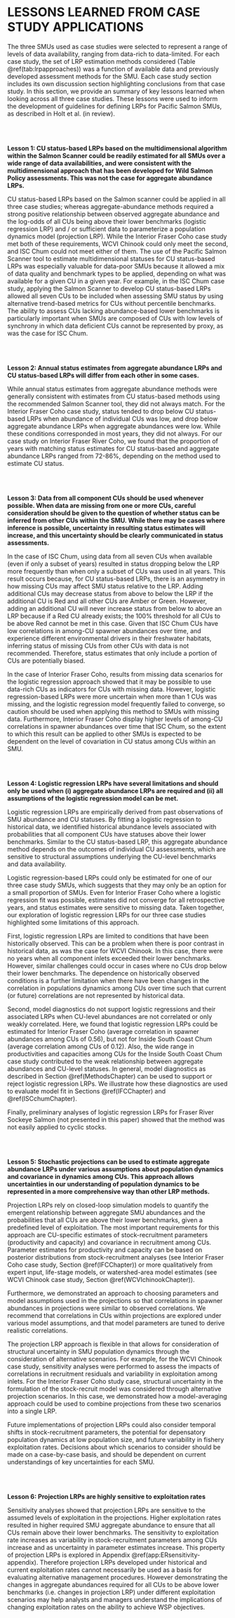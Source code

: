 \pagebreak

# LESSONS LEARNED FROM CASE STUDY APPLICATIONS

The three SMUs used as case studies were selected to represent a range of levels of data availability, ranging from data-rich to data-limited. For each case study, the set of LRP estimation methods considered (Table \@ref(tab:lrpapproaches)) was a function of available data and previously developed assessment methods for the SMU. Each case study section includes its own discussion section highlighting conclusions from that case study. In this section, we provide an summary of key lessons learned when looking across all three case studies. These lessons were used to inform the development of guidelines for defining LRPs for Pacific Salmon SMUs, as described in Holt et al. (in review).

\
&nbsp;

**Lesson 1: CU status-based LRPs based on the multidimensional algorithm within the Salmon Scanner could be readily estimated for all SMUs over a wide range of data availabilities, and were consistent with the multidimensional approach that has been developed for Wild Salmon Policy assessments.  This was not the case for aggregate abundance LRPs.**

CU status-based LRPs based on the Salmon scanner could be applied in all three case studies; whereas aggregate-abundance methods required a strong positive relationship between observed aggregate abundance and the log-odds of all CUs being above their lower benchmarks (logistic regression LRP) and / or sufficient data to parameterize a population dynamics model (projection LRP).  While the Interior Fraser Coho case study met both of these requirements, WCVI Chinook could only meet the second, and ISC Chum could not meet either of them. The use of the Pacific Salmon Scanner tool to estimate multidimensional statuses for CU status-based LRPs was especially valuable for data-poor SMUs because it allowed a mix of data quality and benchmark types to be applied, depending on what was available for a given CU in a given year. For example, in the ISC Chum case study, applying the Salmon Scanner to develop CU status-based LRPs allowed all seven CUs to be included when assessing SMU status by using alternative trend-based metrics for CUs without percentile benchmarks. The ability to assess CUs lacking abundance-based lower benchmarks is particularly important when SMUs are composed of CUs with low levels of synchrony in which data deficient CUs cannot be represented by proxy, as was the case for ISC Chum. 

\
&nbsp;




<!--
** Lesson xx: The development of metrics and benchmarks on the distribution of spawning within a CU is a high priority to support WSP status assessments, which in turn will support the development of CU status-based LRPs at the SMU-level.


Both the Interior Fraser Coho and WCVI Chinook case studies applied LRP estimation methods that considered the distribution of spawning abundance among smaller sub-units within within CUs; however, different approaches were used in each case. For Interior Fraser Coho, we relied on previously established distributional targets that recognized the biological importance of maintaining spawning abundance within 11 identified sub-populations nested within the 5 CUs. For WCVI Chinook, expert opinion brought into the development of the case study identified inlets as an important spatial scale of diversity for the SMU (D. McHugh pers. comm. DFO South Coast Stock Assessment). As a result, LRPs were developed to preserve inlet-scale diversity for this case study instead of CU-scale diversity.  


Future research is needed to develop and evaluate distributional metrics and associated benchmarks that delineate WSP status zones.  The establishment of distributional benchmarks would allow the distribution of spawning abundance within a CU to be directly incorporated into multidimensional WSP status assessments, which in turn would enable a standardized approach to considering finer-scale spawning distribution when identifying LRPs at the SMU-level.


-->



**Lesson 2: Annual status estimates from aggregate abundance LRPs and CU status-based LRPs will differ from each other in some cases.**

While annual status estimates from aggregate abundance methods were generally consistent with estimates from CU status-based methods using the recommended Salmon Scanner tool, they did not always match. For the Interior Fraser Coho case study, status tended to drop below CU status-based LRPs when abundance of individual CUs was low, and drop below aggregate abundance LRPs when aggregate abundances were low.  While these conditions corresponded in most years, they did not always. For our case study on Interior Fraser River Coho, we found that the proportion of years with matching status estimates for CU status-based and aggregate abundance LRPs ranged from 72-86%, depending on the method used to estimate CU status.

\
&nbsp;

**Lesson 3:  Data from all component CUs should be used whenever possible. When data are missing from one or more CUs, careful consideration should be given to the question of whether status can be inferred from other CUs within the SMU.  While there may be cases where inference is possible, uncertainty in resulting status estimates will increase, and this uncertainty should be clearly communicated in status assessments.**

In the case of ISC Chum, using data from all seven CUs when available (even if only a subset of years) resulted in status dropping below the LRP more frequently than when only a subset of CUs was used in all years. This result occurs because, for CU status-based LRPs, there is an asymmetry in how missing CUs may affect SMU status relative to the LRP. Adding additional CUs may decrease status from above to below the LRP if the additional CU is Red and all other CUs are Amber or Green. However, adding an additional CU will never increase status from below to above an LRP because if a Red CU already exists; the 100% threshold for all CUs to be above Red cannot be met in this case. Given that ISC Chum CUs have low correlations in among-CU spawner abundances over time, and experience different environmental drivers in their freshwater habitats, inferring status of missing CUs from other CUs with data is not recommended. Therefore, status estimates that only include a portion of CUs are potentially biased.  

In the case of Interior Fraser Coho, results from missing data scenarios for the logistic regression approach showed that it may be possible to use data-rich CUs as indicators for CUs with missing data.  However, logistic regression-based LRPs were more uncertain when more than 1 CUs was missing, and the logistic regression model frequently failed to converge, so caution should be used when applying this method to SMUs with missing data.  Furthermore, Interior Fraser Coho display higher levels of among-CU correlations in spawner abundances over time that ISC Chum, so the extent to which this result can be applied to other SMUs is expected to be dependent on the level of covariation in CU status among CUs within an SMU.

\
&nbsp;

**Lesson 4: Logistic regression LRPs have several limitations and should only be used when (i) aggregate abundance LRPs are required and (ii) all assumptions of the logistic regression model can be met.**

Logistic regression LRPs are empirically derived from past observations of SMU abundance and CU statuses. By fitting a logistic regression to historical data, we identified historical abundance levels associated with probabilities that all component CUs have statuses above their lower benchmarks. Similar to the CU status-based LRP, this aggregate abundance method depends on the outcomes of individual CU assessments, which are sensitive to structural assumptions underlying the CU-level benchmarks and data availability.


Logistic regression-based LRPs could only be estimated for one of our three case study SMUs, which suggests that they may only be an option for a small proportion of SMUs.  Even for Interior Fraser Coho where a logistic regression fit was possible, estimates did not converge for all retrospective years, and status estimates were sensitive to missing data. Taken together, our exploration of logistic regression LRPs for our three case studies highlighted some limitations of this approach.


First, logistic regression LRPs are limited to conditions that have been historically observed. This can be a problem when there is poor contrast in historical data, as was the case for WCVI Chinook.  In this case, there were no years when all component inlets exceeded their lower benchmarks. However, similar challenges could occur in cases where no CUs drop below their lower benchmarks.  The dependence on historically observed conditions is a further limitation when there have been changes in the correlation in populations dynamics among CUs over time such that current (or future) correlations are not represented by historical data.


Second, model diagnostics do not support logistic regressions and their associated LRPs when CU-level abundances are not correlated or only weakly correlated.  Here, we found that logistic regression LRPs could be estimated for Interior Fraser Coho (average correlation in spawner abundances among CUs of 0.56), but not for Inside South Coast Chum (average correlation among CUs of 0.12). Also, the wide range in productivities and capacities among CUs for the Inside South Coast Chum case study contributed to the weak relationship between aggregate abundances and CU-level statuses. In general, model diagnostics as described in Section \@ref(MethodsChapter) can be used to support or reject logistic regression LRPs. We illustrate how these diagnostics are used to evaluate model fit in Sections \@ref(IFCChapter) and \@ref(ISCchumChapter).    

Finally, preliminary analyses of logistic regression LRPs for Fraser River Sockeye Salmon (not presented in this paper) showed that the method was not easily applied to cyclic stocks.  

\
&nbsp;

**Lesson 5: Stochastic projections can be used to estimate aggregate abundance LRPs under various assumptions about population dynamics and covariance in dynamics among CUs. This approach allows uncertainties in our understanding of population dynamics to be represented in a more comprehensive way than other LRP methods.**

Projection LRPs rely on closed-loop simulation models to quantify the emergent relationship between aggregate SMU abundances and the probabilities that all CUs are above their lower benchmarks, given a predefined level of exploitation. The most important requirements for this approach are CU-specific estimates of stock-recruitment parameters (productivity and capacity) and covariance in recruitment among CUs. Parameter estimates for productivity and capacity can be based on posterior distributions from stock-recruitment analyses (see Interior Fraser Coho case study, Section \@ref(IFCChapter)) or more qualitatively from expert input, life-stage models, or watershed-area model estimates (see WCVI Chinook case study, Section \@ref(WCVIchinookChapter)). 


Furthermore, we demonstrated an approach to choosing parameters and model assumptions used in the projections so that correlations in spawner abundances in projections were similar to observed correlations. We recommend that correlations in CUs within projections are explored under various model assumptions, and that model parameters are tuned to derive realistic correlations.


The projection LRP approach is flexible in that allows for consideration of structural uncertainty in SMU population dynamics through the consideration of alternative scenarios. For example, for the WCVI Chinook case study, sensitivity analyses were performed to assess the impacts of correlations in recruitment residuals and variability in exploitation among inlets. For the Interior Fraser Coho study case, structural uncertainty in the formulation of the stock-recruit model was considered through alternative projection scenarios. In this case, we demonstrated how a model-averaging approach could be used to combine projections from these two scenarios into a single LRP.  


Future implementations of projection LRPs could also consider temporal shifts in stock-recruitment parameters, the potential for depensatory population dynamics at low population size, and future variability in fishery exploitation rates. Decisions about which scenarios to consider should be made on a case-by-case basis, and should be dependent on current understandings of key uncertainties for each SMU.

\
&nbsp;

**Lesson 6: Projection LRPs are highly sensitive to exploitation rates**

Sensitivity analyses showed that projection LRPs are sensitive to the assumed levels of exploitation in the projections. Higher exploitation rates resulted in higher required SMU aggregate abundance to ensure that all CUs remain above their lower benchmarks. The sensitivity to exploitation rate increases as variability in stock-recruitment parameters among CUs increase and as uncertainty in parameter estimates increase. This property of projection LRPs is explored in Appendix \@ref(app:ERsensitivity-appendix). Therefore projection LRPs developed under historical and current exploitation rates cannot necessarily be used as a basis for evaluating alternative management procedures. However demonstrating the changes in aggregate abundances required for all CUs to be above lower benchmarks (i.e. changes in projection LRP) under different exploitation scenarios may help analysts and managers understand the implications of changing exploitation rates on the ability to achieve WSP objectives.

